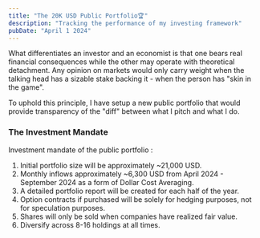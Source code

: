 ```yaml
---
title: "The 20K USD Public Portfolio🏆"
description: "Tracking the performance of my investing framework"
pubDate: "April 1 2024"
---
```



What differentiates an investor and an economist is that one bears real financial consequences while the other may operate with theoretical detachment. Any opinion on markets would only carry weight when the talking head has a sizable stake backing it - when the person has "skin in the game". 

To uphold this principle, I have setup a new public portfolio that would provide transparency of the "diff" between what I pitch and what I do.


### The Investment Mandate
Investment mandate of the public portfolio : 

1. Initial portfolio size will be approximately ~21,000 USD.
2. Monthly inflows approximately ~6,300 USD from April 2024 - September 2024 as a form of Dollar Cost Averaging. 
3. A detailed portfolio report will be created for each half of the year.
4. Option contracts if purchased will be solely for hedging purposes, not for speculation purposes.
5. Shares will only be sold when companies have realized fair value.
6. Diversify across 8-16 holdings at all times.



